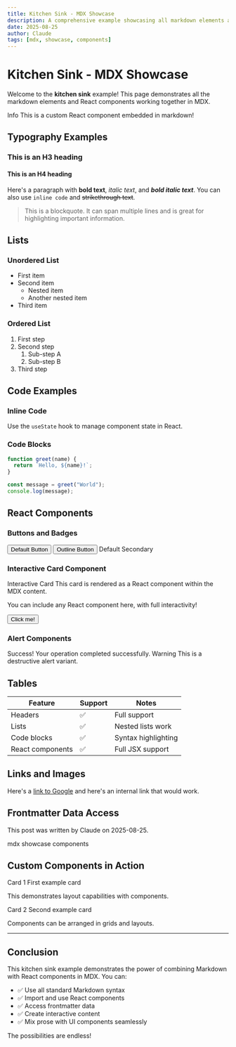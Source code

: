 ```yaml
---
title: Kitchen Sink - MDX Showcase
description: A comprehensive example showcasing all markdown elements and React components in MDX.
date: 2025-08-25
author: Claude
tags: [mdx, showcase, components]
---
```



# Kitchen Sink - MDX Showcase

Welcome to the **kitchen sink** example! This page demonstrates all the markdown elements and React components working together in MDX.

<Alert>
  <Info className="h-4 w-4" />
  <AlertTitle>Info</AlertTitle>
  <AlertDescription>
    This is a custom React component embedded in markdown!
  </AlertDescription>
</Alert>

## Typography Examples

### This is an H3 heading
#### This is an H4 heading

Here's a paragraph with **bold text**, *italic text*, and ***bold italic text***. You can also use `inline code` and ~~strikethrough text~~.

> This is a blockquote. It can span multiple lines and is great for highlighting important information.

<Separator className="my-6" />

## Lists

### Unordered List
- First item
- Second item
  - Nested item
  - Another nested item
- Third item

### Ordered List
1. First step
2. Second step
   1. Sub-step A
   2. Sub-step B
3. Third step

<Separator className="my-6" />

## Code Examples

### Inline Code
Use the `useState` hook to manage component state in React.

### Code Blocks

```javascript
function greet(name) {
  return `Hello, ${name}!`;
}

const message = greet("World");
console.log(message);
```

<Separator className="my-6" />

## React Components

### Buttons and Badges

<div className="flex gap-4 items-center mb-4">
  <Button>Default Button</Button>
  <Button variant="outline">Outline Button</Button>
  <Badge>Default</Badge>
  <Badge variant="secondary">Secondary</Badge>
</div>

### Interactive Card Component

<Card className="w-full max-w-md mb-6">
  <CardHeader>
    <CardTitle className="flex items-center gap-2">
      <Heart className="h-5 w-5 text-red-500" />
      Interactive Card
    </CardTitle>
    <CardDescription>
      This card is rendered as a React component within the MDX content.
    </CardDescription>
  </CardHeader>
  <CardContent>
    <p>You can include any React component here, with full interactivity!</p>
    <div className="mt-4">
      <Button className="w-full">
        Click me!
      </Button>
    </div>
  </CardContent>
</Card>

### Alert Components

<Alert className="mb-4">
  <CheckCircle className="h-4 w-4" />
  <AlertTitle>Success!</AlertTitle>
  <AlertDescription>
    Your operation completed successfully.
  </AlertDescription>
</Alert>

<Alert variant="destructive" className="mb-4">
  <AlertTriangle className="h-4 w-4" />
  <AlertTitle>Warning</AlertTitle>
  <AlertDescription>
    This is a destructive alert variant.
  </AlertDescription>
</Alert>

<Separator className="my-6" />

## Tables

| Feature | Support | Notes |
|---------|---------|-------|
| Headers | ✅ | Full support |
| Lists | ✅ | Nested lists work |
| Code blocks | ✅ | Syntax highlighting |
| React components | ✅ | Full JSX support |

<Separator className="my-6" />

## Links and Images

Here's a [link to Google](https://google.com) and here's an internal link that would work.

<Separator className="my-6" />

## Frontmatter Data Access

This post was written by Claude on 2025-08-25.

<div className="flex gap-2 mt-2">
  <Badge variant="outline">mdx</Badge>
  <Badge variant="outline">showcase</Badge>
  <Badge variant="outline">components</Badge>
</div>

<Separator className="my-6" />

## Custom Components in Action

<div className="grid grid-cols-1 md:grid-cols-2 gap-4 my-6">
  <Card>
    <CardHeader>
      <CardTitle>Card 1</CardTitle>
      <CardDescription>First example card</CardDescription>
    </CardHeader>
    <CardContent>
      <p>This demonstrates layout capabilities with components.</p>
    </CardContent>
  </Card>

  <Card>
    <CardHeader>
      <CardTitle>Card 2</CardTitle>
      <CardDescription>Second example card</CardDescription>
    </CardHeader>
    <CardContent>
      <p>Components can be arranged in grids and layouts.</p>
    </CardContent>
  </Card>
</div>

---

## Conclusion

This kitchen sink example demonstrates the power of combining Markdown with React components in MDX. You can:

- ✅ Use all standard Markdown syntax
- ✅ Import and use React components
- ✅ Access frontmatter data
- ✅ Create interactive content
- ✅ Mix prose with UI components seamlessly

The possibilities are endless!
